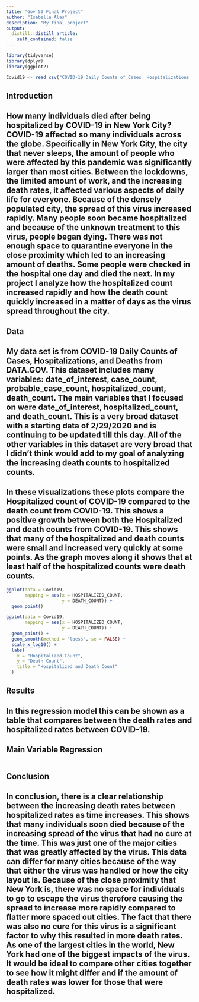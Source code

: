 ```yaml
---
title: "Gov 50 Final Project"
author: "Isabella Alas"
description: "My final project"
output:
  distill::distill_article:
    self_contained: false
---
```



```r
library(tidyverse)
library(dplyr)
library(ggplot2)
```
```r
Covid19 <- read_csv("COVID-19_Daily_Counts_of_Cases__Hospitalizations__and_Deaths.csv")
```

## Introduction
## How many individuals died after being hospitalized by COVID-19 in New York City? COVID-19 affected so many individuals across the globe. Specifically in New York City, the city that never sleeps, the amount of people who were affected by this pandemic was significantly larger than most cities. Between the lockdowns, the limited amount of work, and the increasing death rates, it affected various aspects of daily life for everyone. Because of the densely populated city, the spread of this virus increased rapidly. Many people soon became hospitalized and because of the unknown treatment to this virus, people began dying. There was not enough space to quarantine everyone in the close proximity which led to an increasing amount of deaths. Some people were checked in the hospital one day and died the next. In my project I analyze how the hospitalized count increased rapidly and how the death count quickly increased in a matter of days as the virus spread throughout the city. 


## Data
## My data set is from COVID-19 Daily Counts of Cases, Hospitalizations, and Deaths from DATA.GOV. This dataset includes many variables: date_of_interest, case_count, probable_case_count, hospitalized_count, death_count. The main variables that I focused on were date_of_interest, hospitalized_count, and death_count. This is a very broad dataset with a starting data of 2/29/2020 and is continuing to be updated till this day. All of the other variables in this dataset are very broad that I didn’t think would add to my goal of analyzing the increasing death counts to hospitalized counts. 
## In these visualizations these plots compare the Hospitalized count of COVID-19 compared to the death count from COVID-19. This shows a positive growth between both the Hospitalized and death counts from COVID-19. This shows that many of the hospitalized and death counts were small and increased very quickly at some points. As the graph moves along it shows that at least half of the hospitalized counts were death counts. 


```r
ggplot(data = Covid19,
       mapping = aes(x = HOSPITALIZED_COUNT,
                     y = DEATH_COUNT)) +
  geom_point()
```

```r
ggplot(data = Covid19, 
       mapping = aes(x = HOSPITALIZED_COUNT,
                     y = DEATH_COUNT)) +
  geom_point() +
  geom_smooth(method = "loess", se = FALSE) +
  scale_x_log10() +
  labs(
    x = "Hospitalized Count",
    y = "Death Count", 
    title = "Hospitalized and Death Count"
  )
```

## Results 
## In this regression model this can be shown as a table that compares between the death rates and hospitalized rates between COVID-19. 
## Main Variable Regression 
```r

```



## Conclusion

## In conclusion, there is a clear relationship between the increasing death rates between hospitalized rates as time increases. This shows that many individuals soon died because of the increasing spread of the virus that had no cure at the time. This was just one of the major cities that was greatly affected by the virus. This data can differ for many cities because of the way that either the virus was handled or how the city layout is. Because of the close proximity that New York is, there was no space for individuals to go to escape the virus therefore causing the spread to increase more rapidly compared to flatter more spaced out cities. The fact that there was also no cure for this virus is a significant factor to why this resulted in more death rates. As one of the largest cities in the world, New York had one of the biggest impacts of the virus. It would be ideal to compare other cities together to see how it might differ and if the amount of death rates was lower for those that were hospitalized. 




